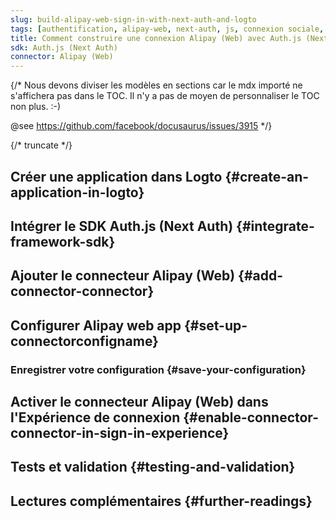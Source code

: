 ```yaml
---
slug: build-alipay-web-sign-in-with-next-auth-and-logto
tags: [authentification, alipay-web, next-auth, js, connexion sociale, connexion, login]
title: Comment construire une connexion Alipay (Web) avec Auth.js (Next Auth)
sdk: Auth.js (Next Auth)
connector: Alipay (Web)
---
```


{/*
  Nous devons diviser les modèles en sections car le mdx importé ne s'affichera pas dans le TOC.
  Il n'y a pas de moyen de personnaliser le TOC non plus. :-)

  @see https://github.com/facebook/docusaurus/issues/3915
*/}




{/* truncate */}

<Intro connector={connector} sdk="Auth.js (Next Auth)" link="https://authjs.dev/" />

## Créer une application dans Logto \{#create-an-application-in-logto}

<CreateApplication type="Application web traditionnelle" framework="Auth.js (Next Auth)" />

## Intégrer le SDK Auth.js (Next Auth) \{#integrate-framework-sdk}

<IntegrateSdk />

## Ajouter le connecteur Alipay (Web) \{#add-connector-connector}

<AddSocialConnector connector={connector} framework="Auth.js (Next Auth)" />

## Configurer Alipay web app \{#set-up-connectorconfigname}

<ConnectorGuide />

### Enregistrer votre configuration \{#save-your-configuration}

<SaveYourConfiguration connector={connector} />

## Activer le connecteur Alipay (Web) dans l'Expérience de connexion \{#enable-connector-connector-in-sign-in-experience}

<EnableSocialConnector connector={connector} />

## Tests et validation \{#testing-and-validation}

<TestingAndValidation connector={connector} sdk="Auth.js (Next Auth)" />

## Lectures complémentaires \{#further-readings}

<FurtherReadings />

